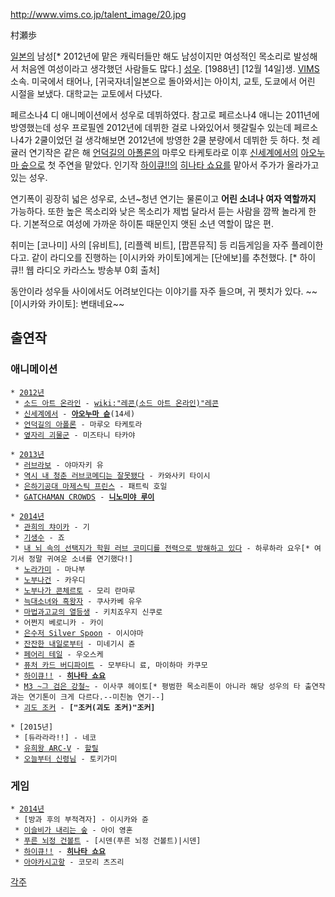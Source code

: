 http://www.vims.co.jp/talent_image/20.jpg

村瀬歩

[[일본]]의 남성[* 2012년에 맡은 캐릭터들만 해도 남성이지만 여성적인 목소리로 발성해서 처음엔 여성이라고 생각했던 사람들도 많다.] [[성우]]. [1988년] [12월 14일]생. [[VIMS]] 소속. 미국에서 태어나, [귀국자녀|일본으로 돌아와서]는 아이치, 교토, 도쿄에서 어린 시절을 보냈다. 대학교는 교토에서 다녔다.

페르소나4 디 애니메이션에서 성우로 데뷔하였다. 참고로 페르소나4 애니는 2011년에 방영했는데 성우 프로필엔 2012년에 데뷔한 걸로 나와있어서 헷갈릴수 있는데 페르소나4가 2쿨이었던 걸 생각해보면 2012년에 방영한 2쿨 분량에서 데뷔한 듯 하다. 첫 레귤러 연기작은 같은 해 [[언덕길의 아폴론]]의 마루오 타케토라로 이후 [[신세계에서]]의 [[아오누마 슌]]으로 첫 주연을 맡았다. 인기작 [[하이큐!!]]의 [[히나타 쇼요]]를 맡아서 주가가 올라가고 있는 성우.

연기폭이 굉장히 넓은 성우로, 소년~청년 연기는 물론이고 '''어린 소녀나 여자 역할까지''' 가능하다. 또한 높은 목소리와 낮은 목소리가 제법 달라서 듣는 사람을 깜짝 놀라게 한다. 기본적으로 여성에 가까운 하이톤 때문인지 앳된 소년 역할이 많은 편.

취미는 [코나미] 사의 [유비트], [리플렉 비트], [팝픈뮤직] 등 리듬게임을 자주 플레이한다고. 같이 라디오를 진행하는 [이시카와 카이토]에게는 [단에보]를 추천했다. [* 하이큐!! 웹 라디오 카라스노 방송부 0회 출처]

동안이라 성우들 사이에서도 어려보인다는 이야기를 자주 들으며, 귀 펫치가 있다. ~~[이시카와 카이토]: 변태네요~~


== 출연작 ==
=== 애니메이션 ===
 * [[2012년]]
  * [[소드 아트 온라인]] - [[wiki:"레콘(소드 아트 온라인)"레콘]]
  * [[신세계에서]] - '''[[아오누마 슌]]'''(14세)
  * [[언덕길의 아폴론]] - 마루오 타케토라
  * [[옆자리 괴물군]] - 미즈타니 타카야

 * [[2013년]]
  * [[러브라보]] - 야마자키 유
  * [[역시 내 청춘 러브코메디는 잘못됐다]] - 카와사키 타이시
  * [[은하기공대 마제스틱 프린스]] - 패트릭 호일
  * [[GATCHAMAN CROWDS]] - '''[[니노미야 루이]]'''

 * [[2014년]]
  * [[관희의 챠이카]] - 기
  * [[기생수]] - 죠
  * [[내뇌속의선택지가학원러브코미디를전력으로방해하고있다|내 뇌 속의 선택지가 학원 러브 코미디를 전력으로 방해하고 있다]] - 하루하라 요우[* 여기서 정말 귀여운 소녀를 연기했다!]
  * [[노라가미]] - 마나부
  * [[노부나건]] - 카우디
  * [[노부나가 콘체르토]] - 모리 란마루 
  * [[늑대소녀와 흑왕자]] - 쿠사카베 유우 
  * [[마법과고교의 열등생]] - 키치죠우지 신쿠로
  * 어쩐지 베로니카 - 카이
  * [[은수저 Silver Spoon]] - 이시야마
  * [[잔잔한 내일로부터]] - 미네기시 쥰
  * [[페어리 테일(만화)|페어리 테일]] - 우오스케
  * [[퓨처 카드 버디파이트]] - 모부타니 료, 마이하마 카쿠모
  * [[하이큐!!]] - '''[[히나타 쇼요]]'''
  * [[M3 ~그 검은 강철~]] - 이사쿠 헤이토[* 평범한 목소리톤이 아니라 해당 성우의 타 출연작과는 연기톤이 크게 다르다.--미친놈 연기--]
  * [[괴도 조커]] - '''["조커(괴도 조커)"조커]'''

 * [2015년]
  * [듀라라라!!] - 네코
  * [[유희왕 ARC-V]] - [[할릴]]
  * [[오늘부터 신령님]] - 토키가미

=== 게임 ===
 * [[2014년]]
  * [방과 후의 부적격자] - 이시카와 쥰
  * [[이슬비가 내리는 숲]] - 아이 영혼
  * [[푸른 뇌정 건볼트]] - [시덴(푸른 뇌정 건볼트)|시덴]
  * [[하이큐!!]] - '''[[히나타 쇼요]]'''
  * [[아야카시고항]] - 코모리 츠즈리

[[각주]]
